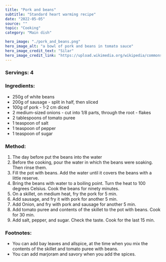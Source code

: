 ---
title: "Pork and beans"
subtitle: "Standard heart warming recipe" 
date: "2022-05-05"
source: ""
topic: "Cooking"
category: "Main dish"

hero_image: "./pork_and_beans.png"
hero_image_alt: "a bowl of pork and beans in tomato sauce"
hero_image_credit_text: "Silar"
hero_image_credit_link: "https://upload.wikimedia.org/wikipedia/commons/1/1f/00956_Polish_baked_beans_-_a_la_bretonne_-.png"
---
### Servings: 4

### Ingredients:
- 250g of white beans
- 200g of sausage - split in half, then sliced
- 100g of pork - 1-2 cm diced
- 2 medium-sized onions - cut into 1/8 parts, through the root - flakes
- 2 tablespoons of tomato puree 
- 1 teaspoon of salt
- 1 teaspoon of pepper
- 1 teaspoon of sugar

### Method:
1. The day before put the beans into the water
2. Before the cooking, pour the water in which the beans were soaking. Then rinse them.
3. Fill the pot with beans. Add the water until it covers the beans with a little reserve.
4. Bring the beans with water to a boiling point. Turn the heat to 100 degrees Celsius. Cook the beans for ninety minutes.
5. On a skillet, on medium heat, fry the pork for 5 min.
6. Add sausage, and fry it with pork for another 5 min.
7. Add Onion, and fry with pork and sausage for another 5 min.
8. Add tomato puree and contents of the skillet to the pot with beans. Cook for 30 min.
9. Add salt, pepper, and sugar. Check the taste. Cook for the last 15 min.


### Footnotes:
- You can add bay leaves and allspice, at the time when you mix the contents of the skillet and tomato puree with beans.
- You can add marjoram and savory when you add the spices.


